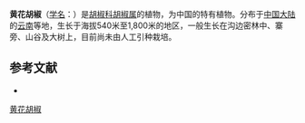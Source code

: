 {{Speciesbox
| name = 黄花胡椒
| status = 
| status_system = 
| image =
| genus = Piper
| species = flaviflorum
| authority = C. DC.
}}

'''黄花胡椒'''（[[学名|学名]]：{{lang|la|''Piper flaviflorum''}}）是[[胡椒科|胡椒科]][[胡椒属|胡椒属]]的植物，为中国的特有植物。分布于[[中国大陆|中国大陆]]的[[云南|云南]]等地，生长于海拔540米至1,800米的地区，一般生长在沟边密林中、寨旁、山谷及大树上，目前尚未由人工引种栽培。

== 参考文献 ==
<div class="references-small">
* {{cite web| url =http://www.bioinfo.cn/db05/KmzwSpecies.php?action=view&id=17039| title =黄花胡椒| work =《中国高等植物数据库全库》| publisher =中国科学院微生物研究所| author =昆明植物研究所| accessdate =2009-02-25| deadurl =yes| archiveurl =https://web.archive.org/web/20160305005755/http://www.bioinfo.cn/db05/KmzwSpecies.php?action=view&id=17039| archivedate =2016-03-05}}
</div>
{{Taxonbar|from=Q11178363}}

[[Category:胡椒属|黄花胡椒]]


{{植物小作品}}